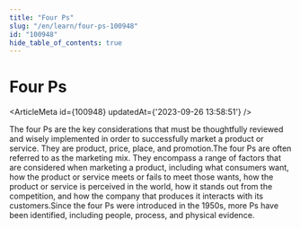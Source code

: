 ```yaml
---
title: "Four Ps"
slug: "/en/learn/four-ps-100948"
id: "100948"
hide_table_of_contents: true
---
```



# Four Ps

<ArticleMeta id={100948} updatedAt={'2023-09-26 13:58:51'} />
<div className='border-solid border-b border-t-0 my-4 border-[var(--ifm-color-gray-300)]' />

The four Ps are the key considerations that must be thoughtfully reviewed and wisely implemented in order to successfully market a product or service. They are product, price, place, and promotion.The four Ps are often referred to as the marketing mix. They encompass a range of factors that are considered when marketing a product, including what consumers want, how the product or service meets or fails to meet those wants, how the product or service is perceived in the world, how it stands out from the competition, and how the company that produces it interacts with its customers.Since the four Ps were introduced in the 1950s, more Ps have been identified, including people, process, and physical evidence.
